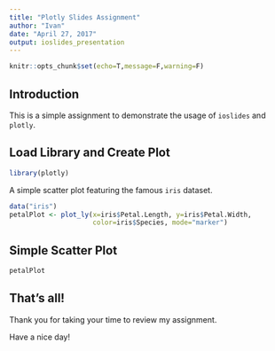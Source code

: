 ---
title: "Plotly Slides Assignment"
author: "Ivan"
date: "April 27, 2017"
output: ioslides_presentation
---

```{r setup, include=FALSE}
knitr::opts_chunk$set(echo=T,message=F,warning=F)
```

## Introduction

This is a simple assignment to demonstrate the usage of `ioslides` and `plotly`.

## Load Library and Create Plot

```{r loadLib}
library(plotly)
```

A simple scatter plot featuring the famous `iris` dataset.

```{r createPlot}
data("iris")
petalPlot <- plot_ly(x=iris$Petal.Length, y=iris$Petal.Width,
                     color=iris$Species, mode="marker")
```

## Simple Scatter Plot

```{r drawPlot}
petalPlot
```

## That's all!

Thank you for taking your time to review my assignment. 

Have a nice day!